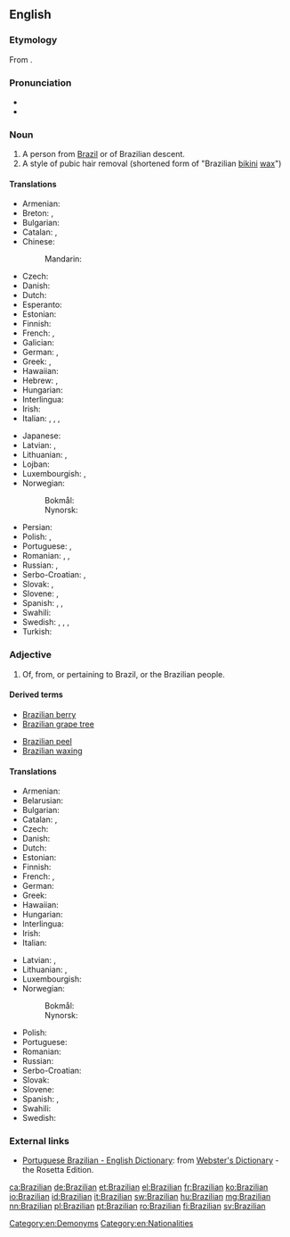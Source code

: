 {{also|brazilian}}
==English==

===Etymology===
From {{suffix|Brazil|ian|lang=en}}.

===Pronunciation===
* {{IPA|/bɹəˈzɪlɪən/|/bɹəˈzɪljən/|lang=en}}
* {{audio|Brazilian US.ogg|Audio (U.S.A.)|lang=en}}

===Noun===
{{en-noun}}

# A person from [[Brazil]] or of Brazilian descent.
# A style of pubic hair removal (shortened form of "Brazilian [[bikini]] [[wax]]")

====Translations====
{{trans-top|person from Brazil}}
* Armenian: {{t|hy|բրազիլացի|sc=Armn}}
* Breton: {{t+|br|Braziliad|m}}, {{t+|br|Braziliadez|f}}
* Bulgarian: {{t|bg|бразилец|m|sc=Cyrl}}
* Catalan: {{t|ca|brasiler|m}}, {{t|ca|brasilera|f}}
* Chinese:
*: Mandarin: {{t+|cmn|巴西人|tr=Bāxī-rén|sc=Hani}}
* Czech: {{t|cs|Brazilec|m}}
* Danish: {{t|da|brasilianer|c}}
* Dutch: {{t+|nl|Braziliaan}}
* Esperanto: {{t|eo|Brazilano}}
* Estonian: {{t|et|brasilaane}}
* Finnish: {{t+|fi|brasilialainen}}
* French: {{t+|fr|Brésilien|m}}, {{t+|fr|Brésilienne|f}}
* Galician: {{t|gl|brasileiro|m}}
* German: {{t+|de|Brasilianer|m}}, {{t+|de|Brasilianerin|f}}
* Greek: {{t+|el|Βραζιλιάνος|m}}, {{t|el|Βραζιλιάνα|f}}
* Hawaiian: {{t|haw|Palakila}}
* Hebrew: {{t|he|ברזילאי|m|tr=brazilai}}, {{t|he|ברזילאית|f|tr=brazilait}}
* Hungarian: {{t+|hu|brazil}}
* Interlingua: {{t|ia|brasiliano}}
* Irish: {{t|ga|Brasaíleach|m}}
* Italian: {{t+|it|brasiliano|m}}, {{t|it|brasiliana|f}}, {{t|it|brasiliani|m-p}}, {{t|it|brasiliane|f-p}}
{{trans-mid}}
* Japanese: {{t+|ja|ブラジル人|tr=Burajirujin}}
* Latvian: {{t|lv|brazīlietis|m}}, {{t|lv|brazīliete|f}}
* Lithuanian: {{t+|lt|brazilas|m}}, {{t+|lt|brazilė|f}}
* Lojban: {{t|jbo|brazo}}
* Luxembourgish: {{t|lb|Brasilianer|m}}, {{t|lb|Brasilianerin|f}}
* Norwegian:
*: Bokmål: {{t+|no|brasilianer|m}}
*: Nynorsk: {{t+|nn|brasilianar|m}}
* Persian: {{t+|fa|برزیلی|sc=fa-Arab}}
* Polish: {{t+|pl|Brazylijczyk|m}}, {{t+|pl|Brazylijka|f}}
* Portuguese: {{t+|pt|brasileiro|m}}, {{t+|pt|brasileira|f}}
* Romanian: {{t|ro|brazilian|m}}, {{t|ro|braziliană|f}}, {{t|ro|braziliancă|f}}
* Russian: {{t+|ru|брази́лец|m}}, {{t+|ru|брази́льянка|f}}
* Serbo-Croatian: {{t+|sh|Brazilac|m}}, {{t|sh|Brazilka|f}}
* Slovak: {{t|sk|Brazílčan|m}}, {{t|sk|Brazílčanka|f}}
* Slovene: {{t|sl|Brazílec|m}}, {{t|sl|Brazílka|f}}
* Spanish: {{t+|es|brasileño|m}}, {{t+|es|brasileña|f}}, {{t+|es|brasilero}}
* Swahili: {{t+|sw|Mbrazili}}
* Swedish: {{t+|sv|brasilian|c}}, {{t+|sv|brasilianare|c}}, {{t+|sv|brasilianska|c}}, {{t+|sv|brasse|c}}
* Turkish: {{t+|tr|Brezilyalı}}
{{trans-bottom}}

===Adjective===
{{en-adj|-}}

# Of, from, or pertaining to Brazil, or the Brazilian people.

====Derived terms====
{{rel-top3|Terms derived from ''Brazilian'' (adjective)}}
* [[Brazilian berry]]
* [[Brazilian grape tree]]
{{rel-mid3}}
* [[Brazilian peel]]
* [[Brazilian waxing]]
{{rel-bottom}}

====Translations====
{{trans-top|pertaining to Brazil}}
* Armenian: {{t|hy|բրազիլական|sc=Armn}}
* Belarusian: {{t|be|бразі́льскі|m|sc=Cyrl}}
* Bulgarian: {{t|bg|бразилски|sc=Cyrl}}
* Catalan: {{t|ca|brasiler|m}}, {{t|ca|brasilera|f}}
* Czech: {{t+|cs|brazilský|m}}
* Danish: {{t|da|brasiliansk}}
* Dutch: {{t+|nl|Braziliaans}}
* Estonian: {{t+|et|brasiilia}}
* Finnish: {{t+|fi|brasilialainen}}
* French: {{t+|fr|brésilien}}, {{t+|fr|auriverde}}
* German: {{t+|de|brasilianisch}}
* Greek: {{t|el|βραζιλιάνικος}}
* Hawaiian: {{t|haw|Palakila}}
* Hungarian: {{t+|hu|brazil}}
* Interlingua: {{t|ia|brasilian}}
* Irish: {{t|ga|Brasaíleach}}
* Italian: {{t+|it|brasiliano}}
{{trans-mid}}
* Latvian: {{t|lv|brazīliešu}}, {{t|lv|brazīlisks}}
* Lithuanian: {{t|lt|brazilų}}, {{t|lt|brazilietiškas}}
* Luxembourgish: {{t|lb|brasilianesch}}
* Norwegian:
*: Bokmål: {{t+|nb|brasiliansk}}
*: Nynorsk: {{t+|nn|brasiliansk}}
* Polish: {{t+|pl|brazylijski|m}}
* Portuguese: {{t+|pt|brasileiro}}
* Romanian: {{t+|ro|brazilian}}
* Russian: {{t+|ru|брази́льский}}
* Serbo-Croatian: {{t+|sh|brazilski}}
* Slovak: {{t|sk|brazílsky}}
* Slovene: {{t|sl|brazílski}}
* Spanish: {{t+|es|brasileño}}, {{t+|es|brasilero|m}}
* Swahili: {{t|sw|Kibrazili}}
* Swedish: {{t+|sv|brasiliansk}}
{{trans-bottom}}

===External links===
* [http://www.websters-online-dictionary.org/definition/Portuguese+Brazilian-english/ Portuguese Brazilian - English Dictionary]: from [http://www.websters-online-dictionary.org/ Webster's Dictionary] - the Rosetta Edition.

[[Category:en:Demonyms]]
[[Category:en:Nationalities]]

[[ca:Brazilian]]
[[de:Brazilian]]
[[et:Brazilian]]
[[el:Brazilian]]
[[fr:Brazilian]]
[[ko:Brazilian]]
[[io:Brazilian]]
[[id:Brazilian]]
[[it:Brazilian]]
[[sw:Brazilian]]
[[hu:Brazilian]]
[[mg:Brazilian]]
[[nn:Brazilian]]
[[pl:Brazilian]]
[[pt:Brazilian]]
[[ro:Brazilian]]
[[fi:Brazilian]]
[[sv:Brazilian]]